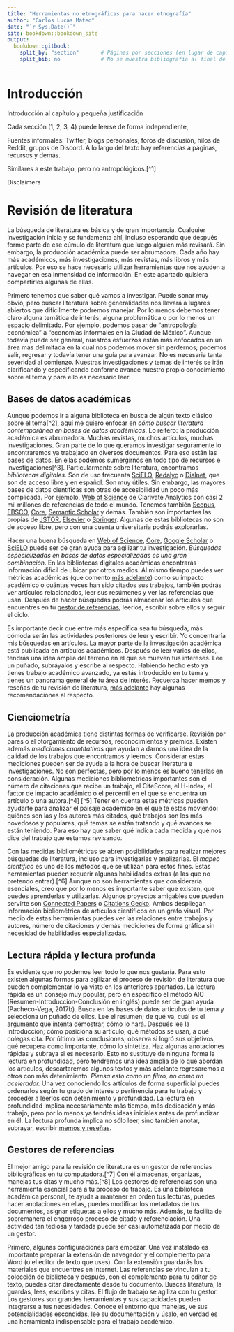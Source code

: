 ```yaml
--- 
title: "Herramientas no etnográficas para hacer etnografía"
author: "Carlos Lucas Mateo"
date: "`r Sys.Date()`"
site: bookdown::bookdown_site
output:
  bookdown::gitbook:
    split_by: "section"       # Páginas por secciones (en lugar de capítulos)
    split_bib: no             # No se muestra bibliografía al final de cada página
---
```

# Introducción {-}

Introducción al capítulo y pequeña justificación

Cada sección (1, 2, 3, 4) puede leerse de forma independiente,

Fuentes informales: Twitter, blogs personales, foros de discusión, hilos
de Reddit, grupos de Discord. A lo largo del texto hay referencias a
páginas, recursos y demás.

Similares a este trabajo, pero no antropológicos.[^1]

Disclaimers


# Revisión de literatura

La búsqueda de literatura es básica y de gran importancia. Cualquier
investigación inicia y se fundamenta ahí, incluso esperando que después
forme parte de ese cúmulo de literatura que luego alguien más revisará.
Sin embargo, la producción académica puede ser abrumadora. Cada año hay
más académicos, más investigaciones, más revistas, más libros y más
artículos. Por eso se hace necesario utilizar herramientas que nos
ayuden a navegar en esa inmensidad de información. En este apartado
quisiera compartirles algunas de ellas.

Primero tenemos que saber qué vamos a investigar. Puede sonar muy obvio,
pero buscar literatura sobre generalidades nos llevará a lugares
abiertos que difícilmente podremos manejar. Por lo menos debemos tener
claro alguna temática de interés, alguna problemática o por lo menos un
espacio delimitado. Por ejemplo, podemos pasar de "antropología
económica" a "economías informales en la Ciudad de México". Aunque
todavía puede ser general, nuestros esfuerzos están más enfocados en un
área más delimitada en la cual nos podemos mover sin perdernos; podemos
salir, regresar y todavía tener una guía para avanzar. No es necesaria
tanta severidad al comienzo. Nuestras investigaciones y temas de interés
se irán clarificando y especificando conforme avance nuestro propio
conocimiento sobre el tema y para ello es necesario leer.

## Bases de datos académicas

Aunque podemos ir a alguna biblioteca en busca de algún texto clásico
sobre el tema[^2], aquí me quiero enfocar en *cómo buscar literatura
contemporánea en bases de datos académicas*. Lo reitero: la producción
académica es abrumadora. Muchas revistas, muchos artículos, muchas
investigaciones. Gran parte de lo que queramos investigar seguramente lo
encontraremos ya trabajado en diversos documentos. Para eso están las
bases de datos. En ellas podemos sumergirnos en todo tipo de recursos e
investigaciones[^3]. Particularmente sobre literatura, encontramos
*bibliotecas digitales*. Son de uso frecuenta
[SciELO](https://scielo.org/), [Redalyc](https://www.redalyc.org/) o
[Dialnet](https://dialnet.unirioja.es/), que son de acceso libre y en
español. Son muy útiles. Sin embargo, las mayores bases de datos
científicas son otras de accesibilidad un poco más complicada. Por
ejemplo, [Web of Science](https://apps.webofknowledge.com/) de Clarivate
Analytics con casi 2 mil millones de referencias de todo el mundo.
Tenemos también
[Scopus](https://www.scopus.com),
[EBSCO](https://www.ebsco.com/), [Core](https://core.ac.uk/), [Semantic
Scholar](https://www.semanticscholar.org/) y demás. También son
importantes las propias de [JSTOR](https://www.jstor.org/),
[Elsevier](https://www.elsevier.com/) o
[Springer](https://www.springer.com/). Algunas de estas bibliotecas no
son de acceso libre, pero con una cuenta universitaria podrás
explorarlas.

Hacer una buena búsqueda en [Web of
Science](https://apps.webofknowledge.com/), [Core](https://core.ac.uk/),
[Google Scholar](https://scholar.google.com/) o
[SciELO](https://scielo.org/) puede ser de gran ayuda para agilizar tu
investigación. *Búsquedas especializadas en bases de datos
especializadas es una gran combinación*. En las bibliotecas digitales
académicas encontrarás información difícil de ubicar por otros medios.
Al mismo tiempo puedes ver métricas académicas (que comento [más
adelante](#cienciometría)) como su impacto académico o cuántas veces han
sido citados sus trabajos, también podrás ver artículos relacionados,
leer sus resúmenes y ver las referencias que usan. Después de hacer
búsquedas podrás almacenar los artículos que encuentres en tu [gestor de
referencias](#gestores-de-referencias), leerlos, escribir sobre ellos y
seguir el ciclo.

Es importante decir que entre más específica sea tu búsqueda, más cómoda
serán las actividades posteriores de leer y escribir. Yo concentraría
mis búsquedas en artículos. La mayor parte de la investigación académica
está publicada en artículos académicos. Después de leer varios de ellos,
tendrás una idea amplia del terreno en el que se mueven tus intereses.
Lee un puñado, subráyalos y escribe al respecto. Habiendo hecho esto ya
tienes trabajo académico avanzado, ya estás introducido en tu tema y
tienes un panorama general de tu área de interés. Recuerda hacer memos y
reseñas de tu revisión de literatura, [más
adelante](#notas-reseñas-y-memos) hay algunas recomendaciones al
respecto.

## Cienciometría


La producción académica tiene distintas formas de verificarse. Revisión
por pares o el otorgamiento de recursos, reconocimientos y premios.
Existen además *mediciones cuantitativas* que ayudan a darnos una idea
de la calidad de los trabajos que encontramos y leemos. Considerar estas
mediciones pueden ser de ayuda a la hora de buscar literatura e
investigaciones. No son perfectas, pero por lo menos es bueno tenerlas
en consideración. Algunas mediciones bibliométricas importantes son el
número de citaciones que recibe un trabajo, el CiteScore, el H-index, el
factor de impacto académico o el percentil en el que se encuentra un
artículo o una autora.[^4] [^5] Tener en cuenta estas métricas pueden
ayudarte para analizar el paisaje académico en el que te estas moviendo:
quiénes son las y los autores más citados, qué trabajos son los más
novedosos y populares, qué temas se están tratando y qué avances se
están teniendo. Para eso hay que saber qué indica cada medida y qué nos
dice del trabajo que estamos revisando.

Con las medidas bibliométricas se abren posibilidades para realizar
mejores búsquedas de literatura, incluso para investigarlas y
analizarlas. El *mapeo científico* es uno de los métodos que se utilizan
para estos fines. Estas herramientas pueden requerir algunas habilidades
extras (a las que no pretendo entrar).[^6] Aunque no son herramientas
que consideraría esenciales, creo que por lo menos es importante saber
que existen, que puedes aprenderlas y utilizarlas. Algunos proyectos
amigables que pueden servirte son [Connected
Papers](https://www.connectedpapers.com) o [Citations
Gecko](https://citationgecko.azurewebsites.net). Ambos despliegan
información bibliométrica de artículos científicos en un grafo visual.
Por medio de estas herramientas puedes ver las relaciones entre trabajos
y autores, número de citaciones y demás mediciones de forma gráfica sin
necesidad de habilidades especializadas.

## Lectura rápida y lectura profunda


Es evidente que no podemos leer todo lo que nos gustaría. Para esto
existen algunas formas para agilizar el proceso de revisión de
literatura que pueden complementar lo ya visto en los anteriores
apartados. La lectura rápida es un consejo muy popular, pero en
específico el método AIC (Resumen-Introducción-Conclusión en inglés)
puede ser de gran ayuda (Pacheco-Vega, 2017b). Busca en las bases de
datos artículos de tu tema y selecciona un puñado de ellos. Lee el
resumen; de qué va, cuál es el argumento que intenta demostrar, cómo lo
hará. Después lee la introducción; cómo posiciona su artículo, qué
métodos se usan, a qué colegas cita. Por último las conclusiones;
observa si logró sus objetivos, qué recupera como importante, cómo lo
sintetiza. Haz algunas anotaciones rápidas y subraya si es necesario.
Esto no sustituye de ninguna forma la lectura en profundidad, pero
tendremos una idea amplia de lo que abordan los artículos, descartaremos
algunos textos y más adelante regresaremos a otros con más detenimiento.
*Piensa esto como un filtro, no como un acelerador.* Una vez conociendo
los artículos de forma superficial puedes ordenarlos según tu grado de
interés o pertinencia para tu trabajo y proceder a leerlos con
detenimiento y profundidad. La lectura en profundidad implica
necesariamente más tiempo, más dedicación y más trabajo, pero por lo
menos ya tendrás ideas iniciales antes de profundizar en él. La lectura
profunda implica no sólo leer, sino también anotar, subrayar, escribir
[memos y reseñas](#reseñas-y-memos).

## Gestores de referencias


El mejor amigo para la revisión de literatura es un gestor de
referencias bibliográficas en tu computadora.[^7] Con él almacenas,
organizas, manejas tus citas y mucho más.[^8] Los gestores de
referencias son una herramienta esencial para a tu proceso de trabajo.
Es una biblioteca académica personal, te ayuda a mantener en orden tus
lecturas, puedes hacer anotaciones en ellas, puedes modificar los
metadatos de tus documentos, asignar etiquetas a ellos y mucho más.
Además, te facilita de sobremanera el engorroso proceso de citado y
referenciación. Una actividad tan tediosa y tardada puede ser casi
automatizada por medio de un gestor.

Primero, algunas configuraciones para empezar. Una vez instalado es
importante preparar la extensión de navegador y el complemento para Word
(o el editor de texto que uses). Con la extensión guardarás los
materiales que encuentres en internet. Las referencias se vinculan a tu
colección de biblioteca y después, con el complemento para tu editor de
texto, puedes citar directamente desde tu documento. Buscas literatura,
la guardas, lees, escribes y citas. El flujo de trabajo se agiliza con
tu gestor. Los gestores son grandes herramientas y sus capacidades
pueden integrarse a tus necesidades. Conoce el entorno que manejas, ve
sus potencialidades escondidas, lee su documentación y úsalo, en verdad
es una herramienta indispensable para el trabajo académico.


